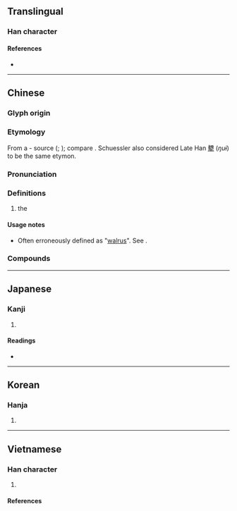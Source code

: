 {{also|夒}}
{{character info}}

==Translingual==

===Han character===
{{Han char|rn=35|rad=夊|as=18|sn=21|four=44407|canj=TCHE|ids=⿱丷夒}}

====References====
* {{Han ref|kx=0245.281|dkj=05746|dj=0487.020|hdz=20872.030|uh=5914|ud=22804|bh=C4DC|bd=50396}}

----

==Chinese==
{{zh-forms|alt=𡖂,虁}}
{{zh-wp|zh|en:Kui (Chinese mythology)}}

===Glyph origin===
{{Han etym}}

===Etymology===
From a {{w|Kam–Sui languages|Kam}}-{{w|Tai languages|Tai}} source ({{zh-ref|Mei, 1980}}; {{zh-ref|Schuessler, 2007}}); compare {{cog|tai-pro|*ɣwaːjᴬ||[[water buffalo]]}} . Schuessler also considered Late Han [[犩]] (''ŋuɨ'') to be the same etymon.

===Pronunciation===
{{zh-pron
|m=kuí
|c=kwai4
|h=pfs=
|md=
|mn=
|w=3gue
|mc=y
|oc=y
|cat=
}}

===Definitions===
{{zh-hanzi}}

# the ''{{w|Kui (Chinese mythology)|Kui}}''

====Usage notes====
* Often erroneously defined as "[[walrus]]". See {{w|Kui (Chinese mythology)#Word|Wikipedia}}.

===Compounds===
{{zh-der|夔峽|一夔已足|夔龍禮樂|夔紋|夔牛|夔夔|夔龍|蟠夔紋|夔門}}

----

==Japanese==

===Kanji===
{{ja-kanji|grade=|rs=夊19}}

# {{rfdef|ja|sort=夊19}}

====Readings====
* {{ja-readings|on=き, ぎ|kun=}}

----

==Korean==

===Hanja===
{{ko-hanja|hangeul=기|rv=gi|mr=ki}}

# {{rfdef|ko|sort=夊19}}

----

==Vietnamese==

===Han character===
{{vi-readings|reading=|rs=夊19
|hanviet=quỳ-tvctdhv;hvttd;tchvtd
|phienthiet=
|nom=
}}

# {{han tu form of|Quỳ|the Kui, a surname}}

====References====
<references/>